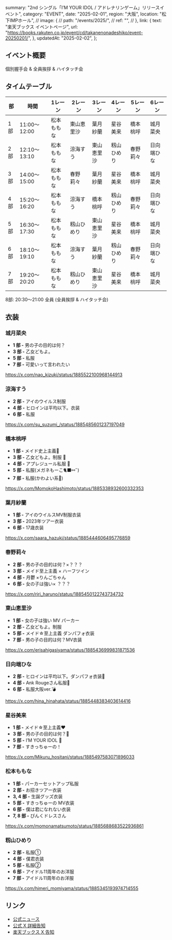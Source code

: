   summary: "2nd シングル「I’M YOUR IDOL / アドレナリンゲーム」リリースイベント",
  category: "EVENT",
  date: "2025-02-01",
  region: "大阪",
  location: "松下IMPホール",
  // image: {
  //   path: "/events/2025/",
  //   ref: "",
  // },
  link: {
    text: "楽天ブックス イベントページ",
    url: "https://books.rakuten.co.jp/event/cd/takanenonadeshiko/event-20250201/",
  },
  updatedAt: "2025-02-02",
};

## イベント概要

個別握手会 & 全員挨拶 & ハイタッチ会

## タイムテーブル

| 部  | 時間         | 1レーン    | 2レーン    | 3レーン    | 4レーン    | 5レーン  | 6レーン    |
| --- | ------------ | ---------- | ---------- | ---------- | ---------- | -------- | ---------- |
| 1部 | 11:00〜12:00 | 松本ももな | 東山恵里沙 | 葉月紗蘭   | 星谷美来   | 橋本桃呼 | 城月菜央   |
| 2部 | 12:10〜13:10 | 松本ももな | 涼海すう   | 東山恵里沙 | 籾山ひめり | 春野莉々 | 日向端ひな |
| 3部 | 14:00〜15:00 | 松本ももな | 春野莉々   | 葉月紗蘭   | 星谷美来   | 橋本桃呼 | 城月菜央   |
| 4部 | 15:20〜16:20 | 松本ももな | 涼海すう   | 橋本桃呼   | 籾山ひめり | 春野莉々 | 日向端ひな |
| 5部 | 16:30〜17:30 | 松本ももな | 籾山ひめり | 東山恵里沙 | 星谷美来   | 橋本桃呼 | 城月菜央   |
| 6部 | 18:10〜19:10 | 松本ももな | 涼海すう   | 葉月紗蘭   | 籾山ひめり | 春野莉々 | 日向端ひな |
| 7部 | 19:20〜20:20 | 松本ももな | 籾山ひめり | 東山恵里沙 | 星谷美来   | 橋本桃呼 | 城月菜央   |

8部: 20:30〜21:00 全員 (全員挨拶 & ハイタッチ会)

## 衣装

### 城月菜央

- **1 部 -** 男の子の目的は何？
- **3 部 -** 乙女どもよ。
- **5 部 -** 私服
- **7 部 -** 可愛いって言われたい

https://x.com/nao_kizuki/status/1885522100968144913

### 涼海すう

- **2 部 -** アイのウイルス制服
- **4 部 -** ヒロインは平均以下。衣装
- **6 部 -** 私服

https://x.com/su_suzumi_/status/1885485601237197049

### 橋本桃呼

- **1 部 -** メイド史上主義🍒
- **3 部 -** 乙女どもよ。制服 🏫
- **4 部 -** アプレジュール私服 🤎
- **5 部 -** 私服(メガネもーこ🐈‍⬛⚯˶)
- **7 部 -** 私服(かわよい系🤍)

https://x.com/MomokoHashimoto/status/1885338932600332353

### 葉月紗蘭

- **1 部 -** アイのウイルスMV制服衣装
- **3 部 -** 2023年ツアー衣装
- **6 部 -** 17歳衣装

https://x.com/saara_hazuki/status/1885444606495776859

### 春野莉々

- **2 部 -** 男の子の目的は何？×？？？
- **3 部 -** メイド至上主義 × ハーフツイン
- **4 部 -** 月鬱 ×りんごちゃん
- **6 部 -** 女の子は強い× ？？？

https://x.com/riri_haruno/status/1885450122743734732

### 東山恵里沙

- **1 部 -** 女の子は強い MV パーカー
- **2 部 -** 乙女どもよ。制服
- **5 部 -** メイド☆至上主義 ダンパフォ衣装
- **7 部 -** 男の子の目的は何？MV衣装

https://x.com/erisahigasiyama/status/1885436999831871536

### 日向端ひな

- **2 部 -** ヒロインは平均以下。ダンパフォ衣装🩵
- **4 部 -** Ank Rougeさん私服🤍
- **6 部 -** 私服大阪ver.💣

https://x.com/hina_hinahata/status/1885448383403614416

### 星谷美来

- **1 部 -** メイド☆至上主義❤️
- **3 部 -** 男の子の目的は何？💛
- **5 部 -** I’M YOUR IDOL 🤍
- **7 部 -** すきっちゅーの！

https://x.com/Mikuru_hositani/status/1885497583071896033

### 松本ももな

- **1 部 -** パーカーセットアップ私服
- **2 部 -** お招きツアー衣装
- **3, 4 部 -** 生誕グッズ衣装
- **5 部 -** すきっちゅーの MV衣装
- **6 部 -** 僕は君になれない衣装
- **7, 8 部 -** ぴんくドレスさん

https://x.com/momonamatsumoto/status/1885688683522936861

### 籾山ひめり

- **2 部 -** 私服①
- **4 部 -** 僕君衣装
- **5 部 -** 私服②
- **6 部 -** アイドル11周年のお洋服
- **7 部 -** アイドル11周年のお洋服

https://x.com/himeri_momiyama/status/1885345193974714555

## リンク

- [公式ニュース](https://takanenonadeshiko.jp/?p=2908)
- [公式 X 詳細告知](https://x.com/takanenofficial/status/1858820011038503237)
- [楽天ブックス X 告知](https://x.com/rakutenbooks/status/1858797411755585679)
